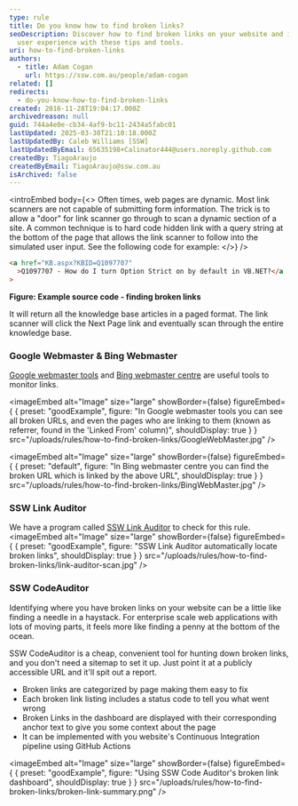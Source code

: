 ```yaml
---
type: rule
title: Do you know how to find broken links?
seoDescription: Discover how to find broken links on your website and improve
  user experience with these tips and tools.
uri: how-to-find-broken-links
authors:
  - title: Adam Cogan
    url: https://ssw.com.au/people/adam-cogan
related: []
redirects:
  - do-you-know-how-to-find-broken-links
created: 2016-11-28T19:04:17.000Z
archivedreason: null
guid: 744a4e0e-cb34-4af9-bc11-2434a5fabc01
lastUpdated: 2025-03-30T21:10:18.000Z
lastUpdatedBy: Caleb Williams [SSW]
lastUpdatedByEmail: 65635198+Calinator444@users.noreply.github.com
createdBy: TiagoAraujo
createdByEmail: TiagoAraujo@ssw.com.au
isArchived: false
---
```

<introEmbed
  body={<>
Often times, web pages are dynamic. Most link scanners are not capable of submitting form information. The trick is to allow a "door" for link scanner go through to scan a dynamic section of a site. A common technique is to hard code hidden link with a query string at the bottom of the page that allows the link scanner to follow into the simulated user input. See the following code for example:
  </>}
/>
```html
<a href="KB.aspx?KBID=Q1097707"
  >Q1097707 - How do I turn Option Strict on by default in VB.NET?</a
>
```

**Figure: Example source code - finding broken links**



It will return all the knowledge base articles in a paged format. The link scanner will click the Next Page link and eventually scan through the entire knowledge base.

### Google Webmaster & Bing Webmaster

[Google webmaster tools](https://www.google.com/webmasters) and [Bing webmaster centre](http://www.bing.com/toolbox/webmaster/) are useful tools to monitor links.

<imageEmbed
  alt="Image"
  size="large"
  showBorder={false}
  figureEmbed={ {
    preset: "goodExample",
    figure: "In Google webmaster tools you can see all broken URLs, and even the pages who are linking to them (known as referrer, found in the 'Linked From' column)",
    shouldDisplay: true
  } }
  src="/uploads/rules/how-to-find-broken-links/GoogleWebMaster.jpg"
/>


<imageEmbed
  alt="Image"
  size="large"
  showBorder={false}
  figureEmbed={ {
    preset: "default",
    figure: "In Bing webmaster centre you can find the broken URL which is linked by the above URL",
    shouldDisplay: true
  } }
  src="/uploads/rules/how-to-find-broken-links/BingWebMaster.jpg"
/>

### SSW Link Auditor

We have a program called [SSW Link Auditor](https://sswlinkauditor.com/) to check for this rule.
<imageEmbed
  alt="Image"
  size="large"
  showBorder={false}
  figureEmbed={ {
    preset: "goodExample",
    figure: "SSW Link Auditor automatically locate broken links",
    shouldDisplay: true
  } }
  src="/uploads/rules/how-to-find-broken-links/link-auditor-scan.jpg"
/>

### SSW CodeAuditor

Identifying where you have broken links on your website can be a little like finding a needle in a haystack. For enterprise scale web applications with lots of moving parts, it feels more like finding a penny at the bottom of the ocean.

SSW CodeAuditor is a cheap, convenient tool for hunting down broken links, and you don't need a sitemap to set it up. Just point it at a publicly accessible URL and it'll spit out a report.

* Broken links are categorized by page making them easy to fix
* Each broken link listing includes a status code to tell you what went wrong
* Broken Links in the dashboard are displayed with their corresponding anchor text to give you some context about the page
* It can be implemented with you website's Continuous Integration pipeline using GitHub Actions

<imageEmbed
  alt="Image"
  size="large"
  showBorder={false}
  figureEmbed={ {
    preset: "goodExample",
    figure: "Using SSW Code Auditor's broken link dashboard",
    shouldDisplay: true
  } }
  src="/uploads/rules/how-to-find-broken-links/broken-link-summary.png"
/>
